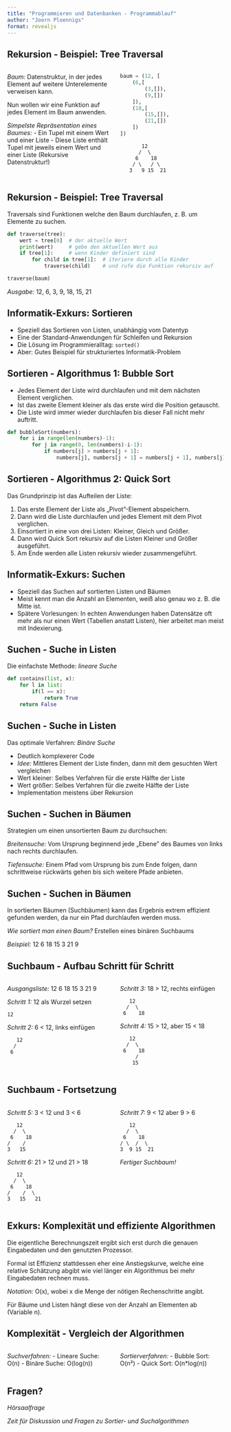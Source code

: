 ```yaml
---
title: "Programmieren und Datenbanken - Programmablauf"
author: "Joern Ploennigs"
format: revealjs
---
```


## Rekursion - Beispiel: Tree Traversal

::: {.columns}
::: {.column width="50%"}
*Baum:* Datenstruktur, in der jedes Element auf weitere Unterelemente verweisen kann.

Nun wollen wir eine Funktion auf jedes Element im Baum anwenden.

*Simpelste Repräsentation eines Baumes:*
- Ein Tupel mit einem Wert und einer Liste
- Diese Liste enthält Tupel mit jeweils einem Wert und einer Liste (Rekursive Datenstruktur!)
:::

::: {.column width="50%"}
```python
baum = (12, [
    (6,[
        (3,[]),
        (9,[])
    ]),
    (18,[
        (15,[]),
        (21,[])
    ])
])
```

```
       12
      /  \
     6    18
    / \   / \
   3   9 15  21
```
:::
:::



## Rekursion - Beispiel: Tree Traversal

Traversals sind Funktionen welche den Baum durchlaufen, z. B. um Elemente zu suchen.

```python
def traverse(tree):
    wert = tree[0]  # der aktuelle Wert
    print(wert)     # gebe den aktuellen Wert aus
    if tree[1]:     # wenn Kinder definiert sind
        for child in tree[1]:  # iteriere durch alle Kinder
            traverse(child)    # und rufe die Funktion rekursiv auf

traverse(baum)
```

*Ausgabe:* 12, 6, 3, 9, 18, 15, 21



## Informatik-Exkurs: Sortieren

- Speziell das Sortieren von Listen, unabhängig vom Datentyp
- Eine der Standard-Anwendungen für Schleifen und Rekursion
- Die Lösung im Programmieralltag: `sorted()`
- Aber: Gutes Beispiel für strukturiertes Informatik-Problem



## Sortieren - Algorithmus 1: Bubble Sort

- Jedes Element der Liste wird durchlaufen und mit dem nächsten Element verglichen.
- Ist das zweite Element kleiner als das erste wird die Position getauscht.
- Die Liste wird immer wieder durchlaufen bis dieser Fall nicht mehr auftritt.

```python
def bubbleSort(numbers):
    for i in range(len(numbers)-1):
        for j in range(0, len(numbers)-i-1):
            if numbers[j] > numbers[j + 1]:
                numbers[j], numbers[j + 1] = numbers[j + 1], numbers[j]
```



## Sortieren - Algorithmus 2: Quick Sort

Das Grundprinzip ist das Aufteilen der Liste:

1. Das erste Element der Liste als „Pivot"-Element abspeichern.
2. Dann wird die Liste durchlaufen und jedes Element mit dem Pivot verglichen.
3. Einsortiert in eine von drei Listen: Kleiner, Gleich und Größer.
4. Dann wird Quick Sort rekursiv auf die Listen Kleiner und Größer ausgeführt.
5. Am Ende werden alle Listen rekursiv wieder zusammengeführt.



## Informatik-Exkurs: Suchen

- Speziell das Suchen auf sortierten Listen und Bäumen
- Meist kennt man die Anzahl an Elementen, weiß also genau wo z. B. die Mitte ist.
- Spätere Vorlesungen: In echten Anwendungen haben Datensätze oft mehr als nur einen Wert (Tabellen anstatt Listen), hier arbeitet man meist mit Indexierung.



## Suchen - Suche in Listen

Die einfachste Methode: *lineare Suche*

```python
def contains(list, x):
    for l in list:
        if(l == x):
            return True
    return False
```



## Suchen - Suche in Listen

Das optimale Verfahren: *Binäre Suche*

- Deutlich komplexerer Code
- *Idee:* Mittleres Element der Liste finden, dann mit dem gesuchten Wert vergleichen
- Wert kleiner: Selbes Verfahren für die erste Hälfte der Liste
- Wert größer: Selbes Verfahren für die zweite Hälfte der Liste
- Implementation meistens über Rekursion



## Suchen - Suchen in Bäumen

Strategien um einen unsortierten Baum zu durchsuchen:

*Breitensuche:* Vom Ursprung beginnend jede „Ebene" des Baumes von links nach rechts durchlaufen.

*Tiefensuche:* Einem Pfad vom Ursprung bis zum Ende folgen, dann schrittweise rückwärts gehen bis sich weitere Pfade anbieten.



## Suchen - Suchen in Bäumen

In sortierten Bäumen (Suchbäumen) kann das Ergebnis extrem effizient gefunden werden, da nur ein Pfad durchlaufen werden muss.

*Wie sortiert man einen Baum?* Erstellen eines binären Suchbaums

*Beispiel:* 12 6 18 15 3 21 9



## Suchbaum - Aufbau Schritt für Schritt

::: {.columns}
::: {.column width="50%"}
*Ausgangsliste:* 12 6 18 15 3 21 9

*Schritt 1:* 12 als Wurzel setzen
```
12
```

*Schritt 2:* 6 < 12, links einfügen
```
   12
  /
 6
```
:::

::: {.column width="50%"}
*Schritt 3:* 18 > 12, rechts einfügen
```
   12
  /  \
 6    18
```

*Schritt 4:* 15 > 12, aber 15 < 18
```
   12
  /  \
 6    18
     /
    15
```
:::
:::



## Suchbaum - Fortsetzung

::: {.columns}
::: {.column width="50%"}
*Schritt 5:* 3 < 12 und 3 < 6
```
   12
  /  \
 6    18
/    /
3   15
```

*Schritt 6:* 21 > 12 und 21 > 18
```
   12
  /  \
 6    18
/    /  \
3   15   21
```
:::

::: {.column width="50%"}
*Schritt 7:* 9 < 12 aber 9 > 6
```
   12
  /  \
 6    18
/ \  /  \
3  9 15  21
```

*Fertiger Suchbaum!*
:::
:::



## Exkurs: Komplexität und effiziente Algorithmen

Die eigentliche Berechnungszeit ergibt sich erst durch die genauen Eingabedaten und den genutzten Prozessor.

Formal ist Effizienz stattdessen eher eine Anstiegskurve, welche eine relative Schätzung abgibt wie viel länger ein Algorithmus bei mehr Eingabedaten rechnen muss.

*Notation:* O(x), wobei x die Menge der nötigen Rechenschritte angibt.

Für Bäume und Listen hängt diese von der Anzahl an Elementen ab (Variable n).



## Komplexität - Vergleich der Algorithmen

::: {.columns}
::: {.column width="50%"}
*Suchverfahren:*
- Lineare Suche: O(n)
- Binäre Suche: O(log(n))
:::

::: {.column width="50%"}
*Sortierverfahren:*
- Bubble Sort: O(n²)
- Quick Sort: O(n*log(n))
:::
:::



## Fragen?

*Hörsaalfrage*

*Zeit für Diskussion und Fragen zu Sortier- und Suchalgorithmen*